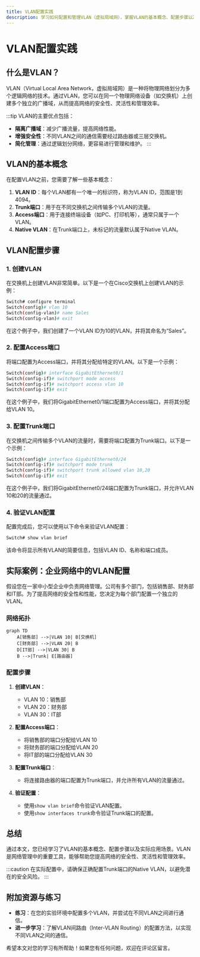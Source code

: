 ```yaml
---
title: VLAN配置实践
description: 学习如何配置和管理VLAN（虚拟局域网），掌握VLAN的基本概念、配置步骤以及实际应用场景。
---
```


# VLAN配置实践

## 什么是VLAN？

VLAN（Virtual Local Area Network，虚拟局域网）是一种将物理网络划分为多个逻辑网络的技术。通过VLAN，您可以在同一个物理网络设备（如交换机）上创建多个独立的广播域，从而提高网络的安全性、灵活性和管理效率。

:::tip
VLAN的主要优点包括：
- **隔离广播域**：减少广播流量，提高网络性能。
- **增强安全性**：不同VLAN之间的通信需要经过路由器或三层交换机。
- **简化管理**：通过逻辑划分网络，更容易进行管理和维护。
:::

## VLAN的基本概念

在配置VLAN之前，您需要了解一些基本概念：

1. **VLAN ID**：每个VLAN都有一个唯一的标识符，称为VLAN ID，范围是1到4094。
2. **Trunk端口**：用于在不同交换机之间传输多个VLAN的流量。
3. **Access端口**：用于连接终端设备（如PC、打印机等），通常只属于一个VLAN。
4. **Native VLAN**：在Trunk端口上，未标记的流量默认属于Native VLAN。

## VLAN配置步骤

### 1. 创建VLAN

在交换机上创建VLAN非常简单。以下是一个在Cisco交换机上创建VLAN的示例：

```bash
Switch# configure terminal
Switch(config)# vlan 10
Switch(config-vlan)# name Sales
Switch(config-vlan)# exit
```

在这个例子中，我们创建了一个VLAN ID为10的VLAN，并将其命名为“Sales”。

### 2. 配置Access端口

将端口配置为Access端口，并将其分配给特定的VLAN。以下是一个示例：

```bash
Switch(config)# interface GigabitEthernet0/1
Switch(config-if)# switchport mode access
Switch(config-if)# switchport access vlan 10
Switch(config-if)# exit
```

在这个例子中，我们将GigabitEthernet0/1端口配置为Access端口，并将其分配给VLAN 10。

### 3. 配置Trunk端口

在交换机之间传输多个VLAN的流量时，需要将端口配置为Trunk端口。以下是一个示例：

```bash
Switch(config)# interface GigabitEthernet0/24
Switch(config-if)# switchport mode trunk
Switch(config-if)# switchport trunk allowed vlan 10,20
Switch(config-if)# exit
```

在这个例子中，我们将GigabitEthernet0/24端口配置为Trunk端口，并允许VLAN 10和20的流量通过。

### 4. 验证VLAN配置

配置完成后，您可以使用以下命令来验证VLAN配置：

```bash
Switch# show vlan brief
```

该命令将显示所有VLAN的简要信息，包括VLAN ID、名称和端口成员。

## 实际案例：企业网络中的VLAN配置

假设您在一家中小型企业中负责网络管理。公司有多个部门，包括销售部、财务部和IT部。为了提高网络的安全性和性能，您决定为每个部门配置一个独立的VLAN。

### 网络拓扑

```mermaid
graph TD
    A[销售部] -->|VLAN 10| B[交换机]
    C[财务部] -->|VLAN 20| B
    D[IT部] -->|VLAN 30| B
    B -->|Trunk| E[路由器]
```

### 配置步骤

1. **创建VLAN**：
   - VLAN 10：销售部
   - VLAN 20：财务部
   - VLAN 30：IT部

2. **配置Access端口**：
   - 将销售部的端口分配给VLAN 10
   - 将财务部的端口分配给VLAN 20
   - 将IT部的端口分配给VLAN 30

3. **配置Trunk端口**：
   - 将连接路由器的端口配置为Trunk端口，并允许所有VLAN的流量通过。

4. **验证配置**：
   - 使用`show vlan brief`命令验证VLAN配置。
   - 使用`show interfaces trunk`命令验证Trunk端口的配置。

## 总结

通过本文，您已经学习了VLAN的基本概念、配置步骤以及实际应用场景。VLAN是网络管理中的重要工具，能够帮助您提高网络的安全性、灵活性和管理效率。

:::caution
在实际配置中，请确保正确配置Trunk端口的Native VLAN，以避免潜在的安全风险。
:::

## 附加资源与练习

- **练习**：在您的实验环境中配置多个VLAN，并尝试在不同VLAN之间进行通信。
- **进一步学习**：了解VLAN间路由（Inter-VLAN Routing）的配置方法，以实现不同VLAN之间的通信。

希望本文对您的学习有所帮助！如果您有任何问题，欢迎在评论区留言。
